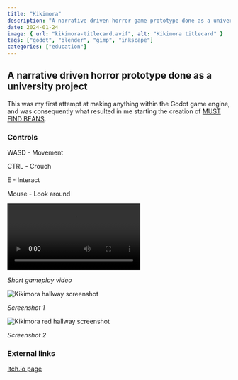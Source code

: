 ```yaml
---
title: "Kikimora"
description: "A narrative driven horror game prototype done as a university project."
date: 2024-01-24
image: { url: "kikimora-titlecard.avif", alt: "Kikimora titlecard" }
tags: ["godot", "blender", "gimp", "inkscape"]
categories: ["education"]
---
```



## A narrative driven horror prototype done as a university project

This was my first attempt at making anything within the Godot game engine, and was consequently what resulted in me starting the creation of [MUST FIND BEANS](https://store.steampowered.com/app/3012740/MUST_FIND_BEANS/).

### Controls

WASD - Movement

CTRL - Crouch

E - Interact

Mouse - Look around

<video preload="metadata" controls>
  <source src={kikimora_gameplay} type="video/webm" />
</video>

_Short gameplay video_

![Kikimora hallway screenshot](kikimora-ingame-screenshot-1.avif)

_Screenshot 1_

![Kikimora red hallway screenshot](kikimora-ingame-screenshot-2.avif)

_Screenshot 2_

### External links

[Itch.io page](https://troylusty.itch.io/kikimora)
